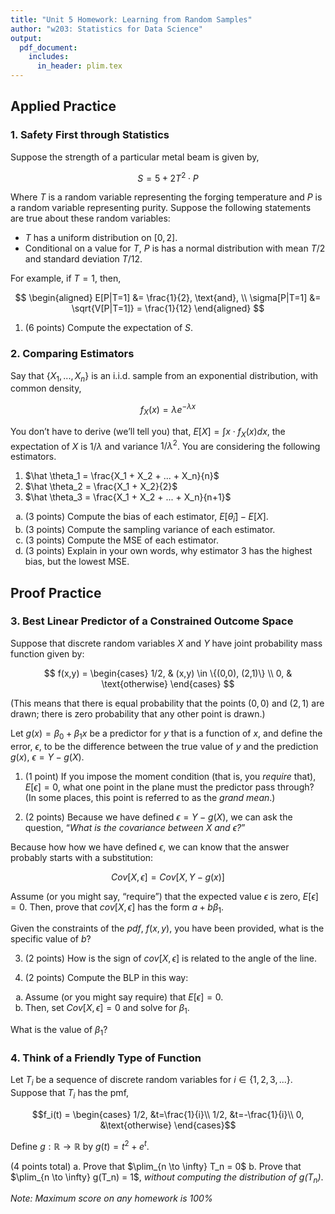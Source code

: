 ```yaml
---
title: "Unit 5 Homework: Learning from Random Samples"
author: "w203: Statistics for Data Science"
output: 
  pdf_document: 
    includes: 
      in_header: plim.tex
---
```


\newcommand{\E}{\text{E}}
\newcommand{\V}{\text{V}}
\newcommand{\R}{\mathbb{R}}
\newcommand{\Cov}{\mathbb{\text{Cov}}}


## Applied Practice
### 1. Safety First through Statistics

Suppose the strength of a particular metal beam is given by,

$$
  S = 5 + 2 T^2 \cdot P
$$

Where $T$ is a random variable representing the forging temperature and $P$ is a random variable representing purity. Suppose the following statements are true about these random variables: 

- $T$ has a uniform distribution on $[0,2]$.  
- Conditional on a value for $T$, $P$ is has a normal distribution with mean $T/2$ and standard deviation $T/12$. 

For example, if $T=1$, then, 

$$
\begin{aligned} 
  E[P|T=1] &= \frac{1}{2}, \text{and}, \\
  \sigma[P|T=1] &= \sqrt{V[P|T=1]} = \frac{1}{12}
\end{aligned}
$$

1. (6 points) Compute the expectation of $S$.

### 2. Comparing Estimators

Say that $\{X_1,...,X_n\}$ is an i.i.d. sample from an exponential distribution, with common density,

$$
f_X(x) = \lambda e^{-\lambda x}
$$

You don't have to derive (we'll tell you) that, $E[X] = \int x \cdot f_{X}(x) dx$, the expectation of $X$ is $1/\lambda$ and variance $1/\lambda^2$.  You are considering the following estimators. 

1. $\hat \theta_1 = \frac{X_1 + X_2 + ... + X_n}{n}$
2. $\hat \theta_2 = \frac{X_1 + X_2}{2}$
3. $\hat \theta_3 = \frac{X_1 + X_2 + ... + X_n}{n+1}$

a. (3 points) Compute the bias of each estimator, $E[\hat \theta_i] - E[X]$.
b. (3 points) Compute the sampling variance of each estimator. 
c. (3 points) Compute the MSE of each estimator.  
d. (3 points) Explain in your own words, why estimator 3 has the highest bias, but the lowest MSE.

\newpage


## Proof Practice
### 3. Best Linear Predictor of a Constrained Outcome Space

Suppose that discrete random variables $X$ and $Y$ have joint probability mass function given by:

$$
f(x,y) = 
  \begin{cases} 
    1/2,    & (x,y) \in \{(0,0), (2,1)\} \\
    0,      & \text{otherwise}
  \end{cases}
$$

(This means that there is equal probability that the points $(0,0)$ and $(2,1)$ are drawn; there is zero probability that any other point is drawn.) 

Let $g(x) = \beta_0 + \beta_1 x$ be a predictor for $y$ that is a function of $x$, and define the error, $\epsilon$, to be the difference between the true value of $y$ and the prediction $g(x)$,  $\epsilon = Y - g(X)$.

1. (1 point) If you impose the moment condition (that is, you *require* that), $E[\epsilon] = 0$, what one point in the plane must the predictor pass through?  (In some places, this point is referred to as the *grand mean*.)

2. (2 points) Because we have defined $\epsilon = Y - g(X)$, we can ask the question, "*What is the covariance between $X$ and $\epsilon$?*"

Because how how we have defined $\epsilon$, we can know that the answer probably starts with a substitution: 

$$
  Cov[X,\epsilon] = Cov[X, Y - g(x)]
$$ 

Assume (or you might say, "require") that the expected value $\epsilon$ is zero,  $E[\epsilon] = 0$. Then, prove that $cov[X,\epsilon]$ has the form $a + b \beta_1$.  

Given the constraints of the *pdf*, $f(x,y)$,  you have been provided, what is the specific value of $b$? 


3. (2 points) How is the sign of $cov[X, \epsilon]$ is related to the angle of the line.

4. (2 points) Compute the BLP in this way: 
  a. Assume (or you might say require) that $E[\epsilon] = 0$.  
  b. Then, set $Cov[X,\epsilon]=0$ and solve for $\beta_1$.  

What is the value of $\beta_1$?

\newpage
### 4. Think of a Friendly Type of Function


Let $T_i$ be a sequence of discrete random variables for $i \in \{1,2,3,...\}$.  Suppose that $T_i$ has the pmf,

$$f_i(t) = \begin{cases}
1/2, &t=\frac{1}{i}\\
1/2, &t=-\frac{1}{i}\\
0, &\text{otherwise}
\end{cases}$$

Define $g:\mathbb{R} \to \mathbb{R}$ by $g(t) = t^2 + e^t$.  

(4 points total)
a. Prove that $\plim_{n \to \infty} T_n = 0$
b. Prove that $\plim_{n \to \infty} g(T_n) = 1$, *without computing the distribution of $g(T_n)$*.



*Note: Maximum score on any homework is 100\%*